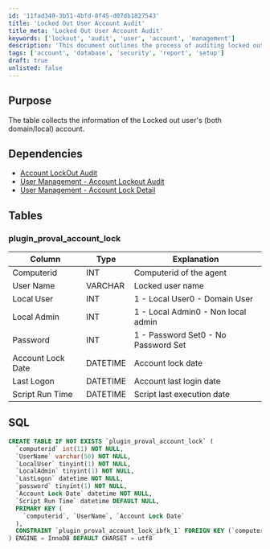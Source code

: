 ```yaml
---
id: '11fad349-3b51-4bfd-8f45-d07db1827543'
title: 'Locked Out User Account Audit'
title_meta: 'Locked Out User Account Audit'
keywords: ['lockout', 'audit', 'user', 'account', 'management']
description: 'This document outlines the process of auditing locked out user accounts, detailing the necessary dependencies, table structures, and SQL commands required to manage and retrieve information on both domain and local user accounts that have been locked out.'
tags: ['account', 'database', 'security', 'report', 'setup']
draft: true
unlisted: false
---
```

## Purpose

The table collects the information of the Locked out user's (both domain/local) account.

## Dependencies

- [Account LockOut Audit](https://proval.itglue.com/DOC-5078775-10218265)
- [User Management - Account Lockout Audit](https://proval.itglue.com/DOC-5078775-10219462)
- [User Management - Account Lock Detail](https://proval.itglue.com/DOC-5078775-10220563)

## Tables

### plugin_proval_account_lock

| Column             | Type     | Explanation                       |
|--------------------|----------|-----------------------------------|
| Computerid         | INT      | Computerid of the agent           |
| User Name          | VARCHAR  | Locked user name                  |
| Local User         | INT      | 1 - Local User0 - Domain User |
| Local Admin        | INT      | 1 - Local Admin0 - Non local admin |
| Password           | INT      | 1 - Password Set0 - No Password Set |
| Account Lock Date  | DATETIME | Account lock date                 |
| Last Logon         | DATETIME | Account last login date           |
| Script Run Time    | DATETIME | Script last execution date        |

## SQL

```sql
CREATE TABLE IF NOT EXISTS `plugin_proval_account_lock` (
  `computerid` int(11) NOT NULL,
  `UserName` varchar(50) NOT NULL,
  `LocalUser` tinyint(1) NOT NULL,
  `LocalAdmin` tinyint(1) NOT NULL,
  `LastLogon` datetime NOT NULL,
  `password` tinyint(1) NOT NULL,
  `Account Lock Date` datetime NOT NULL,
  `Script Run Time` datetime DEFAULT NULL,
  PRIMARY KEY (
    `computerid`, `UserName`, `Account Lock Date`
  ),
  CONSTRAINT `plugin_proval_account_lock_ibfk_1` FOREIGN KEY (`computerid`) REFERENCES `computers` (`ComputerID`) ON DELETE CASCADE ON UPDATE NO ACTION
) ENGINE = InnoDB DEFAULT CHARSET = utf8
```













